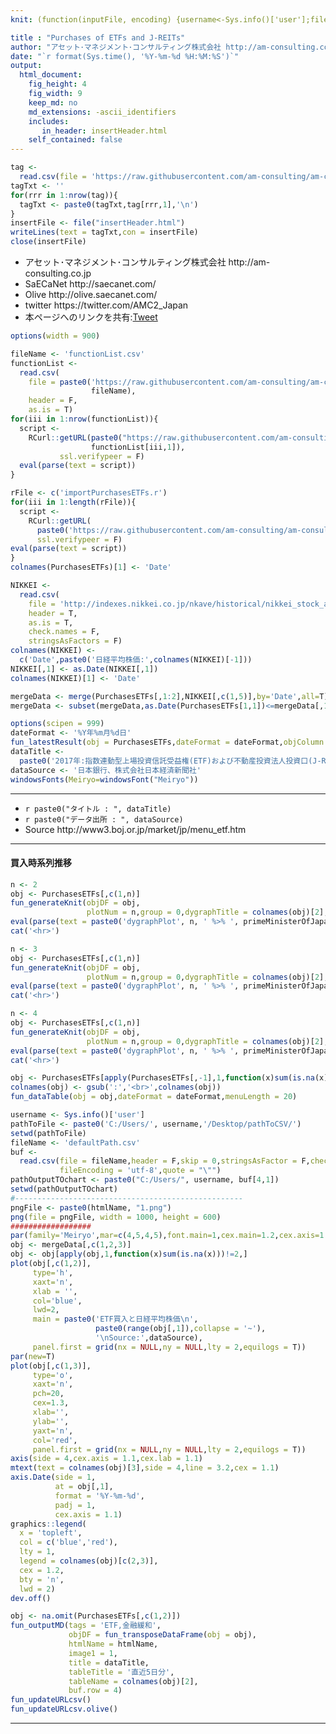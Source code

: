 ```yaml
---
knit: (function(inputFile, encoding) {username<-Sys.info()['user'];fileName<-'defaultPath.csv';pathToFile <-paste0('C:/Users/', username,'/Desktop/pathToCSV/');setwd(pathToFile);buf0<-read.csv(fileName,header = F,skip = 0,stringsAsFactor = F,check.names = F,fileEncoding = 'utf-8');timeStamp<-format(Sys.time(),'%Y%m%d%H%M%S');htmlName<-'PurchasesETFs';rmarkdown::render(inputFile, encoding = encoding, output_file = paste0('C:/Users/',username,buf0[4,1],'am-consulting.co.jp-',htmlName,'.html')) })

title : "Purchases of ETFs and J-REITs"
author: "アセット･マネジメント･コンサルティング株式会社 http://am-consulting.co.jp"
date: "`r format(Sys.time(), '%Y-%m-%d %H:%M:%S')`"
output: 
  html_document:
    fig_height: 4
    fig_width: 9
    keep_md: no
    md_extensions: -ascii_identifiers
    includes:
       in_header: insertHeader.html
    self_contained: false
---
```


```r
tag <-
  read.csv(file = 'https://raw.githubusercontent.com/am-consulting/am-consulting.github.io/master/components/insertHeader.csv',header = F,fileEncoding = 'UTF8')
tagTxt <- ''
for(rrr in 1:nrow(tag)){
  tagTxt <- paste0(tagTxt,tag[rrr,1],'\n')
}
insertFile <- file("insertHeader.html")
writeLines(text = tagTxt,con = insertFile)
close(insertFile)
```

- アセット･マネジメント･コンサルティング株式会社 http://am-consulting.co.jp
- SaECaNet http://saecanet.com/
- Olive http://olive.saecanet.com/
- twitter https://twitter.com/AMC2_Japan
- 本ページへのリンクを共有:<a href="https://twitter.com/share" class="twitter-share-button" data-via="AMC2_Japan" data-size="large">Tweet</a> <script>!function(d,s,id){var js,fjs=d.getElementsByTagName(s)[0],p=/^http:/.test(d.location)?'http':'https';if(!d.getElementById(id)){js=d.createElement(s);js.id=id;js.src=p+'://platform.twitter.com/widgets.js';fjs.parentNode.insertBefore(js,fjs);}}(document, 'script', 'twitter-wjs');</script>

```r
options(width = 900)
```

```r
fileName <- 'functionList.csv'
functionList <-
  read.csv(
    file = paste0('https://raw.githubusercontent.com/am-consulting/am-consulting.github.io/master/csv/',
                  fileName),
    header = F,
    as.is = T)
for(iii in 1:nrow(functionList)){
  script <- 
    RCurl::getURL(paste0("https://raw.githubusercontent.com/am-consulting/am-consulting.github.io/master/", 
                  functionList[iii,1]),
           ssl.verifypeer = F)
  eval(parse(text = script))
}
```

```r
rFile <- c('importPurchasesETFs.r')
for(iii in 1:length(rFile)){
  script <- 
    RCurl::getURL(
      paste0('https://raw.githubusercontent.com/am-consulting/am-consulting.github.io/master/',rFile[iii]),
      ssl.verifypeer = F)
eval(parse(text = script))
}
colnames(PurchasesETFs)[1] <- 'Date'
```

```r
NIKKEI <-
  read.csv(
    file = 'http://indexes.nikkei.co.jp/nkave/historical/nikkei_stock_average_daily_jp.csv',
    header = T,
    as.is = T,
    check.names = F,
    stringsAsFactors = F)
colnames(NIKKEI) <- 
  c('Date',paste0('日経平均株価:',colnames(NIKKEI)[-1]))
NIKKEI[,1] <- as.Date(NIKKEI[,1])
colnames(NIKKEI)[1] <- 'Date'
```

```r
mergeData <- merge(PurchasesETFs[,1:2],NIKKEI[,c(1,5)],by='Date',all=T)
mergeData <- subset(mergeData,as.Date(PurchasesETFs[1,1])<=mergeData[,1])
```

```r
options(scipen = 999)
dateFormat <- '%Y年%m月%d日'
fun_latestResult(obj = PurchasesETFs,dateFormat = dateFormat,objColumn = c(2,3))
dataTitle <- 
  paste0('2017年:指数連動型上場投資信託受益権(ETF)および不動産投資法人投資口(J-REIT)の買入結果:',latestResult)
dataSource <- '日本銀行、株式会社日本経済新聞社'
windowsFonts(Meiryo=windowsFont("Meiryo"))
```

***

- `r paste0("タイトル : ", dataTitle)`
- `r paste0("データ出所 : ", dataSource)`
- Source http://www3.boj.or.jp/market/jp/menu_etf.htm

***

#### 買入時系列推移

```r
n <- 2
obj <- PurchasesETFs[,c(1,n)]
fun_generateKnit(objDF = obj,
                 plotNum = n,group = 0,dygraphTitle = colnames(obj)[2],barPlot = 1)
eval(parse(text = paste0('dygraphPlot', n, ' %>% ', primeMinisterOfJapan_dygraph)))
cat('<hr>')
```

```r
n <- 3
obj <- PurchasesETFs[,c(1,n)]
fun_generateKnit(objDF = obj,
                 plotNum = n,group = 0,dygraphTitle = colnames(obj)[2],barPlot = 1)
eval(parse(text = paste0('dygraphPlot', n, ' %>% ', primeMinisterOfJapan_dygraph)))
cat('<hr>')
```

```r
n <- 4
obj <- PurchasesETFs[,c(1,n)]
fun_generateKnit(objDF = obj,
                 plotNum = n,group = 0,dygraphTitle = colnames(obj)[2],barPlot = 1)
eval(parse(text = paste0('dygraphPlot', n, ' %>% ', primeMinisterOfJapan_dygraph)))
cat('<hr>')
```

```r
obj <- PurchasesETFs[apply(PurchasesETFs[,-1],1,function(x)sum(is.na(x)))!=3,]
colnames(obj) <- gsub(':','<br>',colnames(obj))
fun_dataTable(obj = obj,dateFormat = dateFormat,menuLength = 20)
```

```r
username <- Sys.info()['user']
pathToFile <- paste0('C:/Users/', username,'/Desktop/pathToCSV/')
setwd(pathToFile)
fileName <- 'defaultPath.csv'
buf <-
  read.csv(file = fileName,header = F,skip = 0,stringsAsFactor = F,check.names = F,
           fileEncoding = 'utf-8',quote = "\"")
pathOutputTOchart <- paste0("C:/Users/", username, buf[4,1])
setwd(pathOutputTOchart)
#---------------------------------------------------
pngFile <- paste0(htmlName, "1.png")
png(file = pngFile, width = 1000, height = 600)
##################
par(family='Meiryo',mar=c(4,5,4,5),font.main=1,cex.main=1.2,cex.axis=1.1,cex.lab=1.1)
obj <- mergeData[,c(1,2,3)]
obj <- obj[apply(obj,1,function(x)sum(is.na(x)))!=2,]
plot(obj[,c(1,2)],
     type='h',
     xaxt='n',
     xlab = '',
     col='blue',
     lwd=2,
     main = paste0('ETF買入と日経平均株価\n',
                   paste0(range(obj[,1]),collapse = '~'),
                   '\nSource:',dataSource),
     panel.first = grid(nx = NULL,ny = NULL,lty = 2,equilogs = T))
par(new=T)
plot(obj[,c(1,3)],
     type='o',
     xaxt='n',
     pch=20,
     cex=1.3,
     xlab='',
     ylab='',
     yaxt='n',
     col='red',
     panel.first = grid(nx = NULL,ny = NULL,lty = 2,equilogs = T))
axis(side = 4,cex.axis = 1.1,cex.lab = 1.1)
mtext(text = colnames(obj)[3],side = 4,line = 3.2,cex = 1.1)
axis.Date(side = 1,
          at = obj[,1],
          format = '%Y-%m-%d',
          padj = 1,
          cex.axis = 1.1)
graphics::legend(
  x = 'topleft',
  col = c('blue','red'),
  lty = 1,
  legend = colnames(obj)[c(2,3)],
  cex = 1.2,
  bty = 'n',
  lwd = 2)
dev.off()
```

```r
obj <- na.omit(PurchasesETFs[,c(1,2)])
fun_outputMD(tags = 'ETF,金融緩和',
             objDF = fun_transposeDataFrame(obj = obj),
             htmlName = htmlName,
             image1 = 1,
             title = dataTitle,
             tableTitle = '直近5日分',
             tableName = colnames(obj)[2],
             buf.row = 4)
fun_updateURLcsv()
fun_updateURLcsv.olive()
```

***

<script>MakeNegative()</script>
<script>
  (function(i,s,o,g,r,a,m){i['GoogleAnalyticsObject']=r;i[r]=i[r]||function(){
  (i[r].q=i[r].q||[]).push(arguments)},i[r].l=1*new Date();a=s.createElement(o),
  m=s.getElementsByTagName(o)[0];a.async=1;a.src=g;m.parentNode.insertBefore(a,m)
  })(window,document,'script','https://www.google-analytics.com/analytics.js','ga');

  ga('create', 'UA-3077339-5', 'auto');
  ga('send', 'pageview');

</script>
